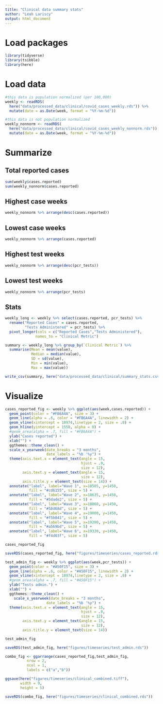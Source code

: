 ```yaml
---
title: "Clinical data summary stats"
author: "Leah Lariscy"
output: html_document
---
```


# Load packages

```r
library(tidyverse)
library(tsibble)
library(here)
```

# Load data

```r
#this data is population normalized (per 100,000)
weekly <- readRDS(
  here("data/processed_data/clinical/covid_cases_weekly.rds")) %>% 
  mutate(date = as.Date(week, format = "%Y-%m-%d"))

#this data is not population normalized
weekly_nonnorm <- readRDS(
  here("data/processed_data/clinical/covid_cases_weekly_nonnorm.rds")) %>% 
  mutate(date = as.Date(week, format = "%Y-%m-%d"))
```

# Summarize

## Total reported cases

```r
sum(weekly$cases.reported)
sum(weekly_nonnorm$cases.reported)
```

## Highest case weeks

```r
weekly_nonnorm %>% arrange(desc(cases.reported))
```

## Lowest case weeks

```r
weekly_nonnorm %>% arrange(cases.reported)
```

## Highest test weeks

```r
weekly_nonnorm %>% arrange(desc(pcr_tests))
```

## Lowest test weeks

```r
weekly_nonnorm %>% arrange(pcr_tests)
```

## Stats

```r
weekly_long <- weekly %>% select(cases.reported, pcr_tests) %>% 
  rename("Reported Cases" = cases.reported,
         "Tests Administered" = pcr_tests) %>% 
  pivot_longer(cols = c("Reported Cases","Tests Administered"),
              names_to = "Clinical Metric")

summary <- weekly_long %>% group_by(`Clinical Metric`) %>% 
  summarise(Mean = mean(value),
            Median = median(value),
            SD = sd(value),
            Min = min(value),
            Max = max(value))

write_csv(summary, here("data/processed_data/clinical/summary_stats.csv"))
```

# Visualize

```r
cases_reported_fig <- weekly %>% ggplot(aes(week,cases.reported)) +
  geom_point(color = "#FB6A4A", size = 3) +
  geom_line(alpha = .6, color = "#FB6A4A", linewidth = 2) +
  geom_vline(xintercept = 18974,linetype = 2, size = .8) +
  geom_hline(yintercept = 1550, alpha = 0) +
  #geom_area(alpha = .7, fill = "#FB6A4A") +
  ylab("Cases reported") +
  xlab("") +
  ggthemes::theme_clean() +
  scale_x_yearweek(date_breaks = "3 months",
                   date_labels = "%b '%y") +
  theme(axis.text.x = element_text(angle = 15,
                                   hjust = .9,
                                   size = 12),
        axis.text.y = element_text(angle = 15,
                                   size = 12),
        axis.title.y = element_text(size = 14)) +
  annotate("label", label="Wave 1", x=18505, y=1450, 
           fill = "#cd6155", size = 5) +
  annotate("label", label="Wave 2", x=18635, y=1450, 
           fill = "#5dade2", size = 5) +
  annotate("label", label="Wave 3", x=18860, y=1450, 
           fill = "#58d68d", size = 5) +
  annotate("label", label="Wave 4", x=19000, y=1450, 
           fill = "#f5b041", size = 5) +
  annotate("label", label="Wave 5", x=19200, y=1450, 
           fill = "#a569bd", size = 5) +
  annotate("label", label="Wave 6", x=19330, y=1450, 
           fill = "#f4d03f", size = 5)

cases_reported_fig

saveRDS(cases_reported_fig, here("figures/timeseries/cases_reported.rds"))
```

```r
test_admin_fig <- weekly %>% ggplot(aes(week,pcr_tests)) +
  geom_point(color = "#A50F15", size = 3) +
  geom_line(alpha = .6, color = "#A50F15", linewidth = 2) +
  geom_vline(xintercept = 18974,linetype = 2, size = .8) +
  #geom_area(alpha = .7, fill = "#A50F15") +
  ylab("Tests admin.") +
  xlab("") +
  ggthemes::theme_clean() +
    scale_x_yearweek(date_breaks = "3 months",
                   date_labels = "%b '%y") +
  theme(axis.text.x = element_text(angle = 15,
                                   hjust = .9,
                                   size = 12),
        axis.text.y = element_text(angle = 15,
                                   size = 12),
        axis.title.y = element_text(size = 14))

test_admin_fig

saveRDS(test_admin_fig, here("figures/timeseries/test_admin.rds"))
```

```r
combo_fig <- ggarrange(cases_reported_fig,test_admin_fig,
          nrow = 2,
          ncol = 1,
          labels = c("a","b"))

ggsave(here("figures/timeseries/clinical_combined.tiff"),
       width = 9,
       height = 5)

saveRDS(combo_fig, here("figures/timeseries/clinical_combined.rds"))
```
